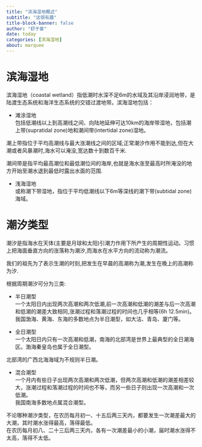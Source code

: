 ```yaml
---
title: "滨海湿地概述"
subtitle: "这很有趣"
title-block-banner: false
author: "舒子豪"
date: today
categories: [滨海湿地]
about: marquee
---
```

# 滨海湿地

滨海湿地（coastal wetland）指低潮时水深不足6m的水域及其沿岸浸润地带，是陆渡生态系统和海洋生态系统的交错过渡地带。滨海湿地包括：

- 滩涂湿地<br>
包括低潮线以上到高潮线之间、向陆地延伸可达10km的海岸带湿地，包括潮上带(supratidal zone)地和潮间带(intertidal zone)湿地。

:::{.callout-tip}
潮上带指位于平均高潮线与最大涨潮线之间的区域;正常潮汐作用不能到达,但在大潮或者风暴潮时,海水可以淹没,宽达数十到数百千米.
:::

:::{.callout-important}
潮间带是指平均最高潮位和最低潮位间的海岸,也就是海水涨至最高时所淹没的地方开始至潮水退到最低时露出水面的范围.
:::

- 浅海湿地<br>
或称潮下带湿地，指位于平均低潮线以下6m等深线的潮下带(subtidal zone)海域。

# 潮汐类型
潮汐是指海水在天体(主要是月球和太阳)引潮力作用下所产生的周期性运动。习惯上把海面垂直方向的涨落称为潮汐,而海水在水平方向的流动称为潮流。

:::{.callout-tip}
我们的祖先为了表示生潮的时刻,把发生在早晨的高潮称为潮,发生在晚上的高潮称为汐.
:::

根据周期潮汐可分为三类:

- 半日潮型<br>
一个太阳日内出现两次高潮和两次低潮,前一次高潮和低潮的潮差与后一次高潮和低潮的潮差大致相同,涨潮过程和落潮过程的时间也几乎相等(6h 12.5min)。我国渤海、黄海、东海的多数地点为半日潮型，如大沽、青岛、厦门等。

- 全日潮型<br>
一个太阳日内只有一次高潮和低潮，南海的北部湾是世界上最典型的全日潮海区。渤海秦皇岛也属于全日潮型。

:::{.callout-note}
北部湾的广西北海海域为不规则半日潮。
:::

- 混合潮型<br>
一个月内有些日子出现两次高潮和两次低潮，但两次高潮和低潮的潮差相差较大，涨潮过程和落潮过程的时间也不等，而另一些日子则出现一次高潮和一次低潮。<br>
我国南海多数地点属混合潮型。

:::{.callout-tip}
不论哪种潮汐类型，在农历每月初一、十五后两三天内，都要发生一次潮差最大的大潮，其时潮水涨得最高，落得最低。<br>
在农历每月初八、二十三后两三天内，各有一次潮差最小的小潮，届时潮水涨得不太高，落得不太低。
:::

